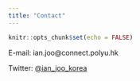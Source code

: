 ```yaml
---
title: "Contact"
---
```


```r
knitr::opts_chunk$set(echo = FALSE)
```

E-mail: ian.joo@connect.polyu.hk

Twitter: [@ian_joo_korea](https://twitter.com/ian_joo_korea)